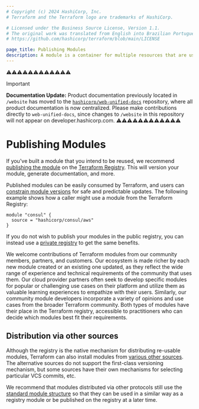 ```yaml
---
# Copyright (c) 2024 HashiCorp, Inc.
# Terraform and the Terraform logo are trademarks of HashiCorp.

# Licensed under the Business Source License, Version 1.1.
# The original work was translated from English into Brazilian Portuguese.
# https://github.com/hashicorp/terraform/blob/main/LICENSE

page_title: Publishing Modules
description: A module is a container for multiple resources that are used together.
---
```


⚠️⚠️⚠️⚠️⚠️⚠️⚠️⚠️⚠️⚠️⚠️⚠️
> [!IMPORTANT]
> **Documentation Update:** Product documentation previously located in `/website` has moved to the [`hashicorp/web-unified-docs`](https://github.com/hashicorp/web-unified-docs) repository, where all product documentation is now centralized. Please make contributions directly to `web-unified-docs`, since changes to `/website` in this repository will not appear on developer.hashicorp.com.
⚠️⚠️⚠️⚠️⚠️⚠️⚠️⚠️⚠️⚠️⚠️⚠️


# Publishing Modules

If you've built a module that you intend to be reused, we recommend
[publishing the module](/terraform/registry/modules/publish) on the
[Terraform Registry](https://registry.terraform.io). This will version
your module, generate documentation, and more.

Published modules can be easily consumed by Terraform, and users can
[constrain module versions](/terraform/language/modules/syntax#version)
for safe and predictable updates. The following example shows how a caller
might use a module from the Terraform Registry:

```hcl
module "consul" {
  source = "hashicorp/consul/aws"
}
```

If you do not wish to publish your modules in the public registry, you can
instead use a [private registry](/terraform/registry/private) to get
the same benefits.

We welcome contributions of Terraform modules from our community members, partners, and customers. Our ecosystem is made richer by each new module created or an existing one updated, as they reflect the wide range of experience and technical requirements of the community that uses them. Our cloud provider partners often seek to develop specific modules for popular or challenging use cases on their platform and utilize them as valuable learning experiences to empathize with their users. Similarly, our community module developers incorporate a variety of opinions and use cases from the broader Terraform community. Both types of modules have their place in the Terraform registry, accessible to practitioners who can decide which modules best fit their requirements.

## Distribution via other sources

Although the registry is the native mechanism for distributing re-usable
modules, Terraform can also install modules from
[various other sources](/terraform/language/modules/sources). The alternative sources
do not support the first-class versioning mechanism, but some sources have
their own mechanisms for selecting particular VCS commits, etc.

We recommend that modules distributed via other protocols still use the
[standard module structure](/terraform/language/modules/develop/structure) so that they can
be used in a similar way as a registry module or be published on the registry
at a later time.
